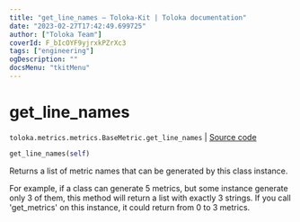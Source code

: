 ```yaml
---
title: "get_line_names — Toloka-Kit | Toloka documentation"
date: "2023-02-27T17:42:49.699725"
author: ["Toloka Team"]
coverId: F_bIcOYF9yjrxkPZrXc3
tags: ["engineering"]
ogDescription: ""
docsMenu: "tkitMenu"
---
```


# get_line_names
`toloka.metrics.metrics.BaseMetric.get_line_names` | [Source code](https://github.com/Toloka/toloka-kit/blob/v1.1.4/src/metrics/metrics.py#L130)

```python
get_line_names(self)
```

Returns a list of metric names that can be generated by this class instance.

For example, if a class can generate 5 metrics, but some instance generate only 3 of them,
this method will return a list with exactly 3 strings. If you call 'get_metrics' on this instance,
it could return from 0 to 3 metrics.